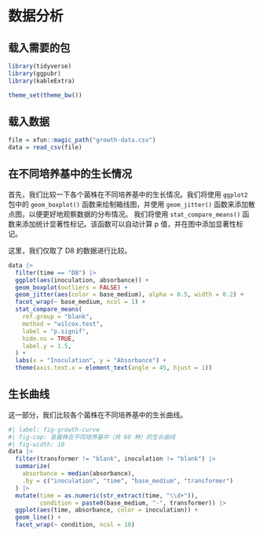 # 数据分析

## 载入需要的包

```r
library(tidyverse)
library(ggpubr)
library(kableExtra)

theme_set(theme_bw())
```


## 载入数据

```r
file = xfun::magic_path("growth-data.csv")
data = read_csv(file)
```

## 在不同培养基中的生长情况

首先，我们比较一下各个菌株在不同培养基中的生长情况。我们将使用 `ggplot2` 包中的 `geom_boxplot()` 函数来绘制箱线图，并使用 `geom_jitter()` 函数来添加散点图，以便更好地观察数据的分布情况。
我们将使用 `stat_compare_means()` 函数来添加统计显著性标记。该函数可以自动计算 p 值，并在图中添加显著性标记。

这里，我们仅取了 D8 的数据进行比较。

```r
data |> 
  filter(time == "D8") |>
  ggplot(aes(inoculation, absorbance)) +
  geom_boxplot(outliers = FALSE) +
  geom_jitter(aes(color = base_medium), alpha = 0.5, width = 0.2) +
  facet_wrap(~ base_medium, ncol = 1) +
  stat_compare_means(
    ref.group = "blank",
    method = "wilcox.test",
    label = "p.signif",
    hide.ns = TRUE,
    label.y = 1.5,
  ) +
  labs(x = "Inoculation", y = "Absorbance") +
  theme(axis.text.x = element_text(angle = 45, hjust = 1))
```


## 生长曲线

这一部分，我们比较各个菌株在不同培养基中的生长曲线。

```r
#| label: fig-growth-curve
#| fig-cap: 各菌株在不同培养基中（共 60 种）的生长曲线
#| fig-width: 10
data |> 
  filter(transformer != "blank", inoculation != "blank") |>
  summarize(
    absorbance = median(absorbance),
    .by = c("inoculation", "time", "base_medium", "transformer")
  ) |> 
  mutate(time = as.numeric(str_extract(time, "\\d+")),
         condition = paste0(base_medium, "-", transformer)) |>
  ggplot(aes(time, absorbance, color = inoculation)) +
  geom_line() +
  facet_wrap(~ condition, ncol = 10)
```


